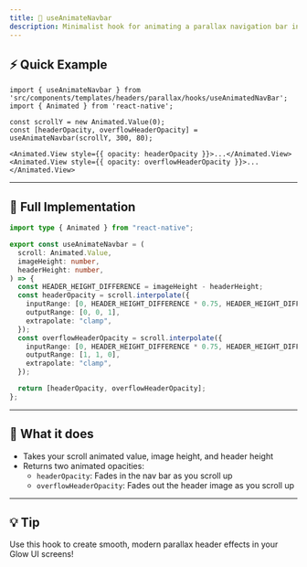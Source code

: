 ```yaml
---
title: 🧭 useAnimateNavbar
description: Minimalist hook for animating a parallax navigation bar in React Native Glow UI
---
```


## ⚡️ Quick Example

```tsx
import { useAnimateNavbar } from 'src/components/templates/headers/parallax/hooks/useAnimatedNavBar';
import { Animated } from 'react-native';

const scrollY = new Animated.Value(0);
const [headerOpacity, overflowHeaderOpacity] = useAnimateNavbar(scrollY, 300, 80);

<Animated.View style={{ opacity: headerOpacity }}>...</Animated.View>
<Animated.View style={{ opacity: overflowHeaderOpacity }}>...</Animated.View>
```

---

## 🧩 Full Implementation

```ts
import type { Animated } from "react-native";

export const useAnimateNavbar = (
  scroll: Animated.Value,
  imageHeight: number,
  headerHeight: number,
) => {
  const HEADER_HEIGHT_DIFFERENCE = imageHeight - headerHeight;
  const headerOpacity = scroll.interpolate({
    inputRange: [0, HEADER_HEIGHT_DIFFERENCE * 0.75, HEADER_HEIGHT_DIFFERENCE],
    outputRange: [0, 0, 1],
    extrapolate: "clamp",
  });
  const overflowHeaderOpacity = scroll.interpolate({
    inputRange: [0, HEADER_HEIGHT_DIFFERENCE * 0.75, HEADER_HEIGHT_DIFFERENCE],
    outputRange: [1, 1, 0],
    extrapolate: "clamp",
  });

  return [headerOpacity, overflowHeaderOpacity];
};
```

---

## 🧩 What it does

- Takes your scroll animated value, image height, and header height
- Returns two animated opacities:
  - `headerOpacity`: Fades in the nav bar as you scroll up
  - `overflowHeaderOpacity`: Fades out the header image as you scroll up

---

## 💡 Tip

Use this hook to create smooth, modern parallax header effects in your Glow UI screens!

